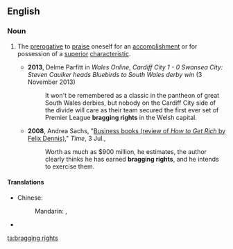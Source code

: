 ==English==

===Noun===
{{en-plural noun|head=[[bragging]] [[rights]]}}

# {{context|idiomatic|lang=en}} The [[prerogative]] to [[praise]] oneself for an [[accomplishment]] or for possession of a [[superior]] [[characteristic]].
#* '''2013''',  Delme Parfitt in ''Wales Online'', ''Cardiff City 1 - 0 Swansea City: Steven Caulker heads Bluebirds to South Wales derby win'' (3 November 2013)
#*: It won't be remembered as a classic in the pantheon of great South Wales derbies, but nobody on the Cardiff City side of the divide will care as their team secured the first ever set of Premier League '''bragging rights''' in the Welsh capital.
#* '''2008''', Andrea Sachs, "[http://www.time.com/time/magazine/article/0,9171,1820126,00.html Business books (review of ''How to Get Rich'' by Felix Dennis)]," ''Time'', 3 Jul.,
#*: Worth as much as $900 million, he estimates, the author clearly thinks he has earned '''bragging rights''', and he intends to exercise them.

====Translations====
{{trans-top|the prerogative to praise oneself}}
* Chinese:
*: Mandarin: {{t|cmn|[[吹噓]][[資本]]|tr=chuīxū zīběn|sc=Hani}}, {{t|cmn|[[吹嘘]][[资本]]|tr=chuīxū zīběn|sc=Hani}}
{{trans-mid}}
* {{trreq|Finnish}}
{{trans-bottom}}

[[ta:bragging rights]]